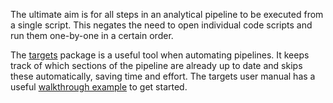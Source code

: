 <!--Fully automated end-to-end pipeline-->

The ultimate aim is for all steps in an analytical pipeline to be executed from a single script. This negates the need to open individual code scripts and run them one-by-one in a certain order.

The [targets](https://docs.ropensci.org/targets/) package is a useful tool when automating pipelines. It keeps track of which sections of the pipeline are already up to date and skips these automatically, saving time and effort. The targets user manual has a useful [walkthrough example](https://books.ropensci.org/targets/walkthrough.html) to get started.
